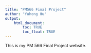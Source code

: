 ```yaml
---
title: "PM566 Final Project"
author: "Yuhong Hu"
output: 
    html_document:
        toc: TRUE
        toc_float: TRUE
---
```


This is my PM 566 Final Project website.